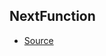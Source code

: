 ## NextFunction



- [Source](https://github.com/Androz2091/discord-player/blob/699caa2/packages/discord-player/src/extractors/BaseExtractor.ts#L89)